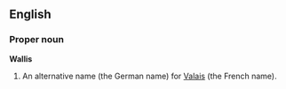 ==English==
===Proper noun===
'''Wallis'''

#An alternative name (the German name) for [[Valais]] (the French name).